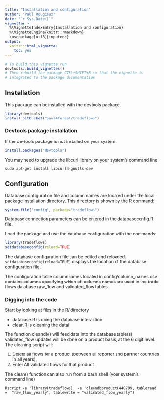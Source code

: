 ```yaml
---
title: "Installation and configuration"
author: "Paul Rougieux"
date: "`r Sys.Date()`"
vignette: >
  %\VignetteIndexEntry{Installation and configuration}
  %\VignetteEngine{knitr::rmarkdown}
  \usepackage[utf8]{inputenc}
output:
  knitr:::html_vignette:
    toc: yes
---
```

```r
# To build this vignette run 
devtools::build_vignettes()
# Then rebuild the package CTRL+SHIFT+B so that the vignette is 
# integrated to the package documentation
```
 
 
## Installation
This package can be installed with the devtools package.
```r
library(devtools)
install_bitbucket("paul4forest/tradeflows")
```

### Devtools package installation
If the devtools package is not installed on your system.
```r
install.packages("devtools")
```
You may need to upgrade the libcurl library on your system's command line
```
sudo apt-get install libcurl4-gnutls-dev 
```


## Configuration
Database configuration file and column names are located under the local package installation directory. 
This directory is shown by the R command:
```r
system.file("config", package="tradeflows")
```
Database connection parameters can be entered
in the databaseconfig.R file.

Load the package and use the database configuration
with the commands:
```r
library(tradeflows)
setdatabaseconfig(reload=TRUE)
```
The database configuration file can be edited and reloaded.
`setdatabaseconfig(reload=TRUE)` displays the location of the database configuration file.


The configuration table columnnames located in config/column_names.csv
contains columns specifying which efi 
columns names are used in the trade flows database
raw_flow and validated_flow tables.


### Digging into the code
Start by looking at files in the R/ directory

* database.R is doing the database interaction
* clean.R is cleaning the datai


The function cleandb() will feed data into the database table(s) validated_flow
updates will be done on a product basis, at the 6 digit level. The cleaning script will:

1. Delete all flows for a product
  (between all reporter and partner countries in all years),
2. Enter All validated flows for that product.

The clean() function can also run from a bash shell
(your system's command line)
```
Rscript -e 'library(tradeflows)' -e 'cleandbproduct(440799, tableread =  "raw_flow_yearly", tablewrite = "validated_flow_yearly")
```
